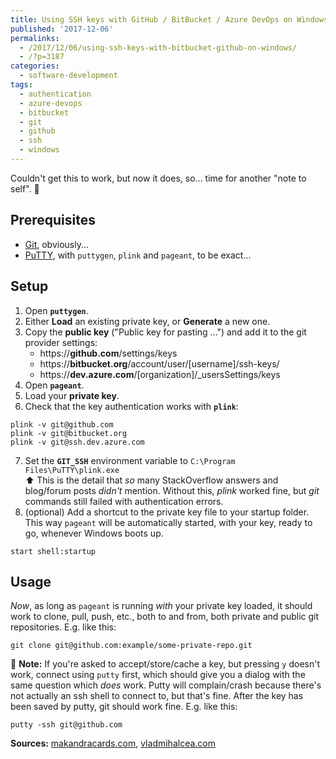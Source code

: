 ---
title: Using SSH keys with GitHub / BitBucket / Azure DevOps on Windows
published: '2017-12-06'
permalinks:
  - /2017/12/06/using-ssh-keys-with-bitbucket-github-on-windows/
  - /?p=3187
categories:
  - software-development
tags:
  - authentication
  - azure-devops
  - bitbucket
  - git
  - github
  - ssh
  - windows
---

Couldn't get this to work, but now it does, so... time for another "note to self". 🙂

## Prerequisites

- [Git](https://git-scm.com/downloads), obviously...
- [PuTTY](http://www.putty.org), with `puttygen`, `plink` and `pageant`, to be exact...

## Setup

1. Open <b>`puttygen`</b>.
2. Either <b>Load</b> an existing private key, or <b>Generate</b> a new one.
3. Copy the <b>public key</b> ("Public key for pasting ...") and add it to the git provider settings:
   - https://<b>github.com</b>/settings/keys
   - https://<b>bitbucket.org</b>/account/user/[username]/ssh-keys/
   - https://<b>dev.azure.com</b>/[organization]/\_usersSettings/keys
4. Open <b>`pageant`</b>.
5. Load your <b>private key</b>.
6. Check that the key authentication works with <b>`plink`</b>:

```dos
plink -v git@github.com
plink -v git@bitbucket.org
plink -v git@ssh.dev.azure.com
```

7. Set the <b>`GIT_SSH`</b> environment variable to `C:\Program Files\PuTTY\plink.exe`  
   ⬆ This is the detail that _so_ many StackOverflow answers and blog/forum
   posts _didn't_ mention. Without this, <var>plink</var> worked fine,
   but <var>git</var> commands still failed with authentication errors.
8. (optional) Add a shortcut to the private key file to your startup folder.
   This way `pageant` will be automatically started, with your key,
   ready to go, whenever Windows boots up.

```dos
start shell:startup
```

## Usage

_Now_, as long as `pageant` is running _with_ your
private key loaded, it should work to clone, pull, push, etc., both to and from,
both private and public git repositories. E.g. like this:

```dos
git clone git@github.com:example/some-private-repo.git
```

📝 **Note:** If you're asked to accept/store/cache a key, but pressing `y` doesn't
work, connect using `putty` first, which should give you a dialog with the same question
which _does_ work. Putty will complain/crash because there's not actually
an ssh shell to connect to, but that's fine. After the key has been saved by putty,
git should work fine. E.g. like this:

```dos
putty -ssh git@github.com
```

**Sources:** [makandracards.com](https://makandracards.com/makandra/1303-how-to-use-git-on-windows-with-putty), [vladmihalcea.com](https://vladmihalcea.com/tutorials/git/windows-git-ssh-authentication-to-github/)
